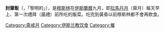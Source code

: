 {{expand|time=2014-12-31T15:01:32+00:00}}
{{unreferenced|time=2014-12-31T15:01:32+00:00}}
'''封齋飯'''（{{lang-ar|سحور}}，「黎明的」），是[[穆斯林|穆斯林]]在[[伊斯蘭曆|伊斯蘭曆]]九月，即[[拉馬丹月|拉馬丹月]]（齋月）每天早上、第一次禮拜（晨禮）前所吃的飯菜。吃完到黃昏以前穆斯林都不會再飲食。

[[Category:斋戒月|Category:斋戒月]]
[[Category:伊斯兰教饮食|Category:伊斯兰教饮食]]
[[Category:餐|Category:餐]]